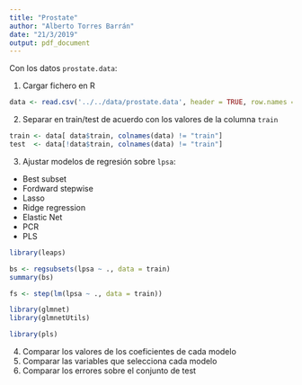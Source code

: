 ```yaml
---
title: "Prostate"
author: "Alberto Torres Barrán"
date: "21/3/2019"
output: pdf_document
---
```


Con los datos `prostate.data`:

1. Cargar fichero en R

```r
data <- read.csv('../../data/prostate.data', header = TRUE, row.names = 1)
```

2. Separar en train/test de acuerdo con los valores de la columna `train`

```r
train <- data[ data$train, colnames(data) != "train"]
test  <- data[!data$train, colnames(data) != "train"]
```

3. Ajustar modelos de regresión sobre `lpsa`:
    
  * Best subset
  * Fordward stepwise
  * Lasso
  * Ridge regression
  * Elastic Net
  * PCR
  * PLS
  
```r
library(leaps)

bs <- regsubsets(lpsa ~ ., data = train)
summary(bs)
```

```r
fs <- step(lm(lpsa ~ ., data = train))
```


```r
library(glmnet)
library(glmnetUtils)
```

```r
library(pls)
```

    
4. Comparar los valores de los coeficientes de cada modelo
5. Comparar las variables que selecciona cada modelo
6. Comparar los errores sobre el conjunto de test